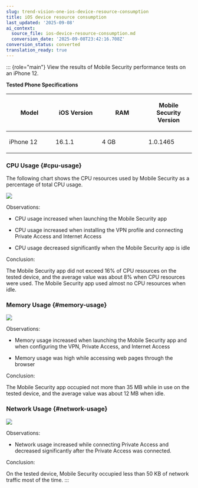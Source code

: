 ```yaml
---
slug: trend-vision-one-ios-device-resource-consumption
title: iOS device resource consumption
last_updated: '2025-09-08'
ai_context:
  source_file: ios-device-resource-consumption.md
  conversion_date: '2025-09-08T23:42:16.708Z'
conversion_status: converted
translation_ready: true
---
```


::: {role="main"}
View the results of Mobile Security performance tests on an iPhone 12.

**Tested Phone Specifications**

<table>
<colgroup>
<col style="width: 25%" />
<col style="width: 25%" />
<col style="width: 25%" />
<col style="width: 25%" />
</colgroup>
<thead>
<tr>
<th><p>Model</p></th>
<th><p>iOS Version</p></th>
<th><p>RAM</p></th>
<th><p>Mobile Security Version</p></th>
</tr>
</thead>
<tbody>
<tr>
<td><p>iPhone 12</p></td>
<td><p>16.1.1</p></td>
<td><p>4 GB</p></td>
<td><p>1.0.1465</p></td>
</tr>
</tbody>
</table>

### CPU Usage {#cpu-usage}

The following chart shows the CPU resources used by Mobile Security as a percentage of total CPU usage.

![](/images/IOScpu=GUID-8f91d652-6e94-43db-ad26-6609f3482cac.webp)

Observations:

- CPU usage increased when launching the Mobile Security app

- CPU usage increased when installing the VPN profile and connecting Private Access and Internet Access

- CPU usage decreased significantly when the Mobile Security app is idle

Conclusion:

The Mobile Security app did not exceed 16% of CPU resources on the tested device, and the average value was about 8% when CPU resources were used. The Mobile Security app used almost no CPU resources when idle.

### Memory Usage {#memory-usage}

![](/images/IOSmem=GUID-28fe8d05-4d23-4f8c-8078-ac5fb1aa2fab.webp)

Observations:

- Memory usage increased when launching the Mobile Security app and when configuring the VPN, Private Access, and Internet Access

- Memory usage was high while accessing web pages through the browser

Conclusion:

The Mobile Security app occupied not more than 35 MB while in use on the tested device, and the average value was about 12 MB when idle.

### Network Usage {#network-usage}

![](/images/IOSnetworkdata=GUID-bd9be2f7-0405-4886-a810-e28dbc27fded.webp)

Observations:

- Network usage increased while connecting Private Access and decreased significantly after the Private Access was connected.

Conclusion:

On the tested device, Mobile Security occupied less than 50 KB of network traffic most of the time.
:::
